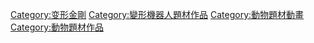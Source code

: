 [[Category:变形金剛|Category:变形金剛]]
[[Category:變形機器人題材作品|Category:變形機器人題材作品]]
[[Category:動物題材動畫|Category:動物題材動畫]]
[[Category:動物題材作品|Category:動物題材作品]]